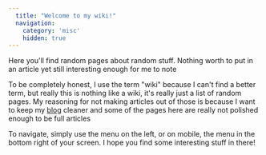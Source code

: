 ```yaml
---
  title: "Welcome to my wiki!"
  navigation:
    category: 'misc'
    hidden: true
---
```


Here you'll find random pages about random stuff. Nothing worth to put in an article yet still interesting enough for me to note

To be completely honest, I use the term "wiki" because I can't find a better term, but really this is nothing like a wiki, it's really just a list of random pages. My reasoning for not making articles out of those is because I want to keep my [blog](/articles/) cleaner and some of the pages here are really not polished enough to be full articles

To navigate, simply use the menu on the left, or on mobile, the menu in the bottom right of your screen. I hope you find some interesting stuff in there!
